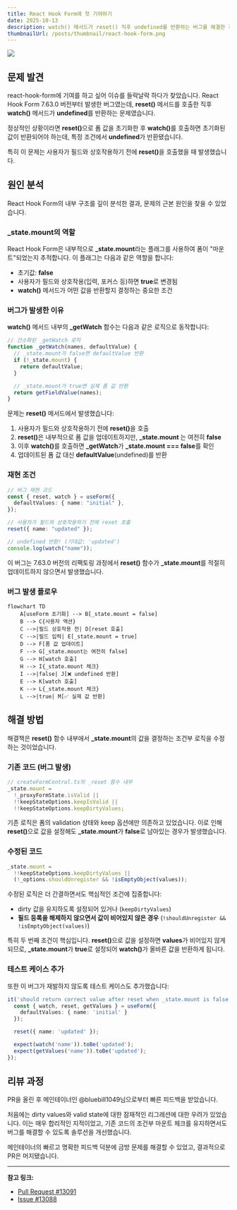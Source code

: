 ```yaml
---
title: React Hook Form에 첫 기여하기
date: 2025-10-13
description: watch() 메서드가 reset() 직후 undefined를 반환하는 버그를 해결한 경험을 공유합니다.
thumbnailUrl: /posts/thumbnail/react-hook-form.png
---
```


![](/posts/thumbnail/react-hook-form.png)

## 문제 발견

react-hook-form에 기여를 하고 싶어 이슈를 들락날락 하다가 찾았습니다. React Hook Form 7.63.0 버전부터 발생한 버그였는데, <strong>reset()</strong> 메서드를 호출한 직후 <strong>watch()</strong> 메서드가 <strong>undefined</strong>를 반환하는 문제였습니다.

정상적인 상황이라면 <strong>reset()</strong>으로 폼 값을 초기화한 후 <strong>watch()</strong>를 호출하면 초기화된 값이 반환되어야 하는데, 특정 조건에서 <strong>undefined</strong>가 반환됐습니다.

특히 이 문제는 사용자가 필드와 상호작용하기 전에 <strong>reset()</strong>을 호출했을 때 발생했습니다.

## 원인 분석

React Hook Form의 내부 구조를 깊이 분석한 결과, 문제의 근본 원인을 찾을 수 있었습니다.

### \_state.mount의 역할

React Hook Form은 내부적으로 <strong>\_state.mount</strong>라는 플래그를 사용하여 폼이 "마운트"되었는지 추적합니다. 이 플래그는 다음과 같은 역할을 합니다:

- 초기값: <strong>false</strong>
- 사용자가 필드와 상호작용(입력, 포커스 등)하면 <strong>true</strong>로 변경됨
- <strong>watch()</strong> 메서드가 어떤 값을 반환할지 결정하는 중요한 조건

### 버그가 발생한 이유

<strong>watch()</strong> 메서드 내부의 <strong>_getWatch</strong> 함수는 다음과 같은
로직으로 동작합니다:

```typescript
// 간소화된 _getWatch 로직
function _getWatch(names, defaultValue) {
  // _state.mount가 false면 defaultValue 반환
  if (!_state.mount) {
    return defaultValue;
  }

  // _state.mount가 true면 실제 폼 값 반환
  return getFieldValue(names);
}
```

문제는 <strong>reset()</strong> 메서드에서 발생했습니다:

1. 사용자가 필드와 상호작용하기 전에 <strong>reset()</strong>을 호출
2. <strong>reset()</strong>은 내부적으로 폼 값을 업데이트하지만, <strong>
     _state.mount
   </strong>는 여전히 <strong>false</strong>
3. 이후 <strong>watch()</strong>를 호출하면 <strong>\_getWatch</strong>가 <strong>\_state.mount === false</strong>를 확인
4. 업데이트된 폼 값 대신 <strong>defaultValue</strong>(undefined)를 반환

### 재현 조건

```typescript
// 버그 재현 코드
const { reset, watch } = useForm({
  defaultValues: { name: "initial" },
});

// 사용자가 필드와 상호작용하기 전에 reset 호출
reset({ name: "updated" });

// undefined 반환! (기대값: 'updated')
console.log(watch("name"));
```

이 버그는 7.63.0 버전의 리팩토링 과정에서 <strong>reset()</strong> 함수가 <strong>\_state.mount</strong>를 적절히 업데이트하지 않으면서 발생했습니다.

### 버그 발생 플로우

```mermaid
flowchart TD
    A[useForm 초기화] --> B[_state.mount = false]
    B --> C{사용자 액션}
    C -->|필드 상호작용 전| D[reset 호출]
    C -->|필드 입력| E[_state.mount = true]
    D --> F[폼 값 업데이트]
    F --> G[_state.mount는 여전히 false]
    G --> H[watch 호출]
    H --> I{_state.mount 체크}
    I -->|false| J[❌ undefined 반환]
    E --> K[watch 호출]
    K --> L{_state.mount 체크}
    L -->|true| M[✅ 실제 값 반환]
```

## 해결 방법

해결책은 <strong>reset()</strong> 함수 내부에서 <strong>\_state.mount</strong>의 값을 결정하는 조건부 로직을 수정하는 것이었습니다.

### 기존 코드 (버그 발생)

```typescript
// createFormControl.ts의 _reset 함수 내부
_state.mount =
  !_proxyFormState.isValid ||
  !!keepStateOptions.keepIsValid ||
  !!keepStateOptions.keepDirtyValues;
```

기존 로직은 폼의 validation 상태와 keep 옵션에만 의존하고 있었습니다. 이로 인해 <strong>reset()</strong>으로 값을 설정해도 <strong>\_state.mount</strong>가 <strong>false</strong>로 남아있는 경우가 발생했습니다.

### 수정된 코드

```typescript
_state.mount =
  !!keepStateOptions.keepDirtyValues ||
  (!_options.shouldUnregister && !isEmptyObject(values));
```

수정된 로직은 더 간결하면서도 핵심적인 조건에 집중합니다:

- dirty 값을 유지하도록 설정되어 있거나 (`keepDirtyValues`)
- **필드 등록을 해제하지 않으면서 값이 비어있지 않은 경우** (`!shouldUnregister && !isEmptyObject(values)`)

특히 두 번째 조건이 핵심입니다. <strong>reset()</strong>으로 값을 설정하면 <strong>values</strong>가 비어있지 않게 되므로, <strong>\_state.mount</strong>가 <strong>true</strong>로 설정되어 <strong>watch()</strong>가 올바른 값을 반환하게 됩니다.

### 테스트 케이스 추가

또한 이 버그가 재발하지 않도록 테스트 케이스도 추가했습니다:

```typescript
it('should return correct value after reset when _state.mount is false', () => {
  const { watch, reset, getValues } = useForm({
    defaultValues: { name: 'initial' }
  });

  reset({ name: 'updated' });

  expect(watch('name')).toBe('updated');
  expect(getValues('name')).toBe('updated');
});
```

## 리뷰 과정

PR을 올린 후 메인테이너인 @bluebill1049님으로부터 빠른 피드백을 받았습니다.

처음에는 dirty values와 valid state에 대한 잠재적인 리그레션에 대한 우려가 있었습니다. 이는 매우 합리적인 지적이었고, 기존 코드의 조건부 마운트 체크를 유지하면서도 버그를 해결할 수 있도록 솔루션을 개선했습니다.

메인테이너의 빠르고 명확한 피드백 덕분에 금방 문제를 해결할 수 있었고, 결과적으로 PR은 머지됐습니다.

---

**참고 링크:**

- [Pull Request #13091](https://github.com/react-hook-form/react-hook-form/pull/13091)
- [Issue #13088](https://github.com/react-hook-form/react-hook-form/issues/13088)

